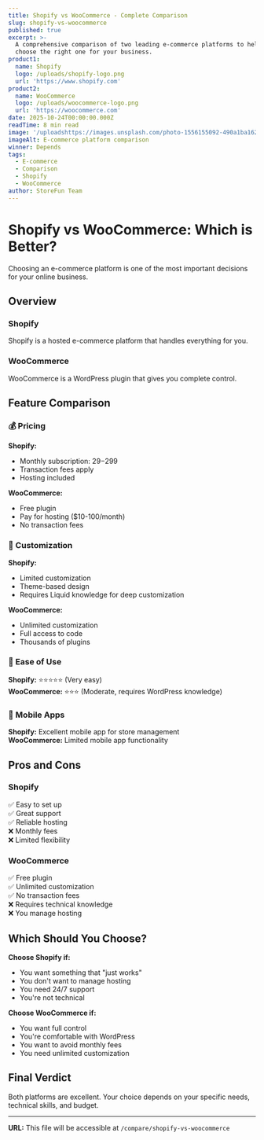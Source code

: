 ```yaml
---
title: Shopify vs WooCommerce - Complete Comparison
slug: shopify-vs-woocommerce
published: true
excerpt: >-
  A comprehensive comparison of two leading e-commerce platforms to help you
  choose the right one for your business.
product1:
  name: Shopify
  logo: /uploads/shopify-logo.png
  url: 'https://www.shopify.com'
product2:
  name: WooCommerce
  logo: /uploads/woocommerce-logo.png
  url: 'https://woocommerce.com'
date: 2025-10-24T00:00:00.000Z
readTime: 8 min read
image: '/uploadshttps://images.unsplash.com/photo-1556155092-490a1ba16284?w=1200&q=80'
imageAlt: E-commerce platform comparison
winner: Depends
tags:
  - E-commerce
  - Comparison
  - Shopify
  - WooCommerce
author: StoreFun Team
---
```


# Shopify vs WooCommerce: Which is Better?

Choosing an e-commerce platform is one of the most important decisions for your online business.

## Overview

### Shopify

Shopify is a hosted e-commerce platform that handles everything for you.

### WooCommerce

WooCommerce is a WordPress plugin that gives you complete control.

## Feature Comparison

### 💰 Pricing

**Shopify:**

* Monthly subscription: $29-$299
* Transaction fees apply
* Hosting included

**WooCommerce:**

* Free plugin
* Pay for hosting ($10-100/month)
* No transaction fees

### 🎨 Customization

**Shopify:**

* Limited customization
* Theme-based design
* Requires Liquid knowledge for deep customization

**WooCommerce:**

* Unlimited customization
* Full access to code
* Thousands of plugins

### 🚀 Ease of Use

**Shopify:** ⭐⭐⭐⭐⭐ (Very easy)\
**WooCommerce:** ⭐⭐⭐ (Moderate, requires WordPress knowledge)

### 📱 Mobile Apps

**Shopify:** Excellent mobile app for store management\
**WooCommerce:** Limited mobile app functionality

## Pros and Cons

### Shopify

✅ Easy to set up\
✅ Great support\
✅ Reliable hosting\
❌ Monthly fees\
❌ Limited flexibility

### WooCommerce

✅ Free plugin\
✅ Unlimited customization\
✅ No transaction fees\
❌ Requires technical knowledge\
❌ You manage hosting

## Which Should You Choose?

**Choose Shopify if:**

* You want something that "just works"
* You don't want to manage hosting
* You need 24/7 support
* You're not technical

**Choose WooCommerce if:**

* You want full control
* You're comfortable with WordPress
* You want to avoid monthly fees
* You need unlimited customization

## Final Verdict

Both platforms are excellent. Your choice depends on your specific needs, technical skills, and budget.

***

**URL:** This file will be accessible at `/compare/shopify-vs-woocommerce`
